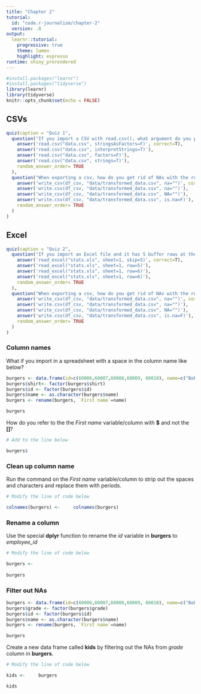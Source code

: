 ```yaml
---
title: "Chapter 2"
tutorial:
  id: "code.r-journalism/chapter-2"
  version: .8
output:
  learnr::tutorial:
    progressive: true
    theme: lumen
    highlight: espresso
runtime: shiny_prerendered
---
```


```r
#install.packages("learnr")
#install.packages("tidyverse")
library(learnr)
library(tidyverse)
knitr::opts_chunk$set(echo = FALSE)
```


## CSVs

```r
quiz(caption = "Quiz 1",
  question("If you import a CSV with read.csv(), what argument do you pass to make sure strings are not interpreted as factors?",
    answer('read.csv("data.csv", stringsAsFactors=F)', correct=T),
    answer('read.csv("data.csv", interpretStrings=T)'),
    answer('read.csv("data.csv", factors=F)'),
    answer('read.csv("data.csv", strings=T)'),
    random_answer_order= TRUE
  ),
  question("When exporting a csv, how do you get rid of NAs with the readr package?",
    answer('write_csv(df_csv, "data/transformed_data.csv", na="")', correct = TRUE),
    answer('write.csv(df_csv, "data/transformed_data.csv", na="")'),
    answer('write_csv(df_csv, "data/transformed_data.csv", NA="")'),
    answer('write.csv(df_csv, "data/transformed_data.csv", is.na=F)'),
    random_answer_order= TRUE
  )
)

```

## Excel

```r
quiz(caption = "Quiz 2",
  question("If you import an Excel file and it has 5 buffer rows at the top before the real data starts, how do you deal with that using the **readxl** package?",
    answer('read_excel("stats.xls", sheet=1, skip=5)', correct=T),
    answer('read_excel("stats.xls", sheet=1, row=5)'),
    answer('read_excel("stats.xls", sheet=1, row=6)'),
    answer('read_excel("stats.xls", sheet=1, row=6)'),
    random_answer_order= TRUE
  ),
  question("When exporting a csv, how do you get rid of NAs with the readr package?",
    answer('write_csv(df_csv, "data/transformed_data.csv", na="")', correct = TRUE),
    answer('write.csv(df_csv, "data/transformed_data.csv", na="")'),
    answer('write_csv(df_csv, "data/transformed_data.csv", NA="")'),
    answer('write.csv(df_csv, "data/transformed_data.csv", is.na=F)'),
    random_answer_order= TRUE
  )
)
```


### Column names

What if you import in a spreadsheet with a space in the column name like below?

```r
burgers <- data.frame(id=c(60006,60007,60008,60009, 60010), name=c("Bob", "Linda", "Louise", "Tina", "Gene"), age=c(45, 44, 12, 13, 11), shirt=c("White", "Red", "Pink", "Blue", "Yellow"))
burgers$shirt<- factor(burgers$shirt)
burgers$id <- factor(burgers$id)
burgers$name <- as.character(burgers$name)
burgers <- rename(burgers, `First name`=name)
```

```r
burgers
```

How do you refer to the the *First name* variable/column with **$** and not the **[]**?

```r
# Add to the line below

burgers$
```

### Clean up column name

Run the command on the *First name* variable/column to strip out the spaces and characters and replace them with periods.

```r
# Modify the line of code below

colnames(burgers) <-     colnames(burgers)
```

### Rename a column

Use the special **dplyr** function to rename the *id* variable in **burgers** to *employee_id*

```r
# Modify the line of code below

burgers <- 
  
burgers
```


### Filter out NAs

```r
burgers <- data.frame(id=c(60006,60007,60008,60009, 60010), name=c("Bob", "Linda", "Louise", "Tina", "Gene"), age=c(45, 44, 12, 13, 11), grade=c(NA, NA, "seventh", "eighth", "sixth"))
burgers$grade <- factor(burgers$grade)
burgers$id <- factor(burgers$id)
burgers$name <- as.character(burgers$name)
burgers <- rename(burgers, `First name`=name)
```

```r
burgers
```

Create a new data frame called **kids** by filtering out the NAs from *grade* column in **burgers**.

```r
# Modify the line of code below

kids <-     burgers

kids
```
